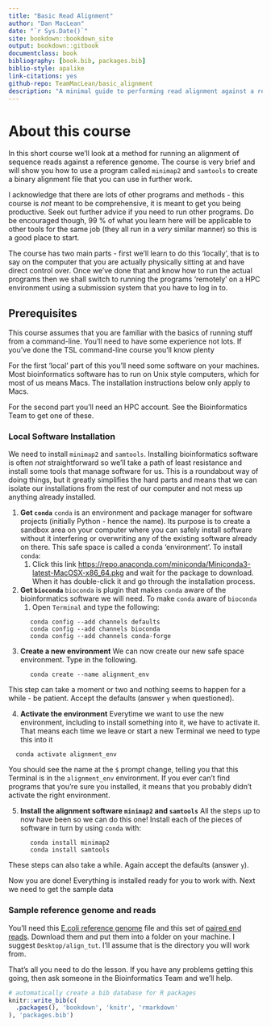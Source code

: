 ```yaml
--- 
title: "Basic Read Alignment"
author: "Dan MacLean"
date: "`r Sys.Date()`"
site: bookdown::bookdown_site
output: bookdown::gitbook
documentclass: book
bibliography: [book.bib, packages.bib]
biblio-style: apalike
link-citations: yes
github-repo: TeamMacLean/basic_alignment
description: "A minimal guide to performing read alignment against a reference"
---
```


# About this course

In this short course we'll look at a method for running an alignment of sequence reads against a reference genome. The course is very brief and will show you how to use a program called `minimap2` and `samtools` to create a binary alignment file that you can use in further work. 

I acknowledge that there are lots of other programs and methods - this course is _not_ meant to be comprehensive, it is meant to get you being productive. Seek out further advice if you need to run other programs. Do be encouraged though, 99 % of what you learn here will be applicable to other tools for the same job (they all run in a _very_ similar manner) so this is a good place to start. 

The course has two main parts - first we'll learn to do this 'locally', that is to say on the computer that you are actually physically sitting at and have direct control over. Once we've done that and know how to run the actual programs then we shall switch to running the programs 'remotely' on a HPC environment using a submission system that you have to log in to.

## Prerequisites

This course assumes that you are familiar with the basics of running stuff from a command-line. You'll need to have some experience not lots. If you've done the TSL command-line course you'll know plenty

For the first 'local' part of this you'll need some software on your machines. Most bioinformatics software has to run on Unix style computers, which for most of us means Macs. The installation instructions below only apply to Macs.

For the second part you'll need an HPC account. See the Bioinformatics Team to get one of these.


### Local Software Installation

We need to install `minimap2` and `samtools`. Installing bioinformatics software is often _not_ straightforward so we'll take a path of least resistance and install some tools that manage software for us. This is a roundabout way of doing things, but it greatly simplifies the hard parts and means that we can isolate our installations from the rest of our computer and not mess up anything already installed.


  1. **Get `conda`**
    `conda` is an environment and package manager for software projects (initially Python - hence the name). Its purpose is to create a sandbox area on your computer where you can safely install software without it interfering or overwriting any of the existing software already on there. This safe space is called a conda 'environment'. To install `conda`:
      1. Click this link [https://repo.anaconda.com/miniconda/Miniconda3-latest-MacOSX-x86_64.pkg](https://repo.anaconda.com/miniconda/Miniconda3-latest-MacOSX-x86_64.pkg) and wait for the package to download. When it has double-click it and go through the installation process.
  2. **Get `bioconda`**
    `bioconda` is plugin that makes `conda` aware of the bioinformatics software we will need. To make `conda` aware of `bioconda` 
      1. Open `Terminal` and type the following:
     
```
      conda config --add channels defaults
      conda config --add channels bioconda
      conda config --add channels conda-forge
```
  3. **Create a new environment**
  We can now create our new safe space environment. Type in the following.

```
      conda create --name alignment_env
```
  This step can take a moment or two and nothing seems to happen for a while - be patient. Accept the defaults (answer `y` when questioned).
  
  4. **Activate the environment**
  Everytime we want to use the new environment, including to install something into it, we have to activate it. That means each time we leave or start a new Terminal we need to type this into it
  
```
  conda activate alignment_env
```
  You should see the name at the `$` prompt change, telling you that this Terminal is in the `alignment_env` environment. If you ever can't find programs that you're sure you installed, it means that you probably didn't activate the right environment.
  
  5. **Install the alignment software `minimap2` and `samtools`**
  All the steps up to now have been so we can do this one! Install each of the pieces of software in turn by using `conda` with:
```
      conda install minimap2
      conda install samtools
```
These steps can also take a while. Again accept the defaults (answer `y`).

Now you are done! Everything is installed ready for you to work with. Next we need to get the sample data

### Sample reference genome and reads

You'll need this [E.coli reference genome](sample_data/ecoli_genome.fa) file and this set of [paired end reads](sample_data/ecoli_pe.fq). Download them and put them into a folder on your machine. I suggest `Desktop/align_tut`. I'll assume that is the directory you will work from.


That's all you need to do the lesson. If you have any problems getting this going, then ask someone in the Bioinformatics Team and we'll help.




```r
# automatically create a bib database for R packages
knitr::write_bib(c(
  .packages(), 'bookdown', 'knitr', 'rmarkdown'
), 'packages.bib')
```
